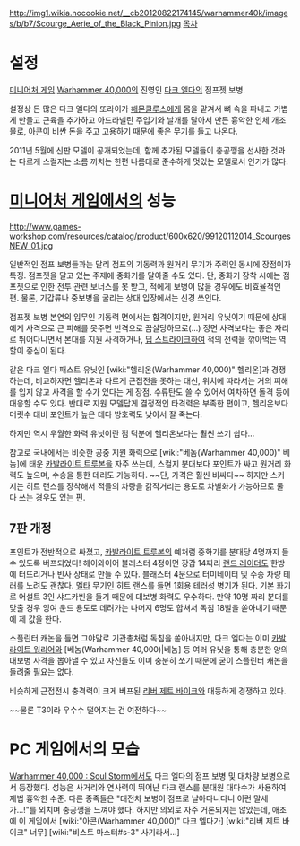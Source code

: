 {{{+1 '''Scourge'''}}}
http://img1.wikia.nocookie.net/__cb20120822174145/warhammer40k/images/b/b7/Scourge_Aerie_of_the_Black_Pinion.jpg
[[목차]]
= 설정 =
[[미니어처 게임]] [[Warhammer 40,000]]의 진영인 [[다크 엘다]]의 점프젯 보병.

설정상 돈 많은 다크 엘다의 또라이가 [[해몬쿨루스]]에게 몸을 맡겨서 뼈 속을 파내고 가볍게 만들고 근육을 추가하고 아드라넬린 주입기와 날개를 달아서 만든 흉악한 인체 개조물로, [[아콘]]이 비싼 돈을 주고 고용하기 때문에 좋은 무기를 들고 나온다.

2011년 5월에 신판 모델이 공개되었는데, 함께 추가된 모델들이 충공깽을 선사한 것과는 다르게 스컬지는 소름 끼치는 한편 나름대로 준수하게 멋있는 모델로서 인기가 많다.




= [[미니어처 게임]]에서의 성능 =
http://www.games-workshop.com/resources/catalog/product/600x620/99120112014_ScourgesNEW_01.jpg

일반적인 점프 보병들과는 달리 점프의 기동력과 원거리 무기가 주력인 동시에 장점이자 특징. 점프젯을 달고 있는 주제에 중화기를 달아줄 수도 있다. 단, 중화기 장착 시에는 점프젯으로 인한 전투 관련 보너스를 못 받고, 적에게 보병이 많을 경우에도 비효율적인 편. 물론, 기갑류나 중보병을 굴리는 상대 입장에서는 신경 쓰인다.

점프젯 보병 본연의 임무인 기동력 면에서는 합격이지만, 원거리 유닛이기 때문에 상대에게 사격으로 큰 피해를 못주면 반격으로 끔살당하므로(…) 정면 사격보다는 좋은 자리로 뛰어다니면서 본대를 지원 사격하거나, [[딥 스트라이크]]하여 적의 전력을 깎아먹는 역할이 중심이 된다. 

같은 다크 엘다 패스트 유닛인 [wiki:"헬리온(Warhammer 40,000)" 헬리온]과 경쟁하는데, 비교하자면 헬리온과 다르게 근접전을 못하는 대신, 위치에 따라서는 거의 피해를 입지 않고 사격을 할 수가 있다는 게 장점. 수류탄도 쓸 수 있어서 여차하면 돌격 등에 대응할 수도 있다. 반대로 지원 모델답게 결정적인 타격력은 부족한 편이고, 헬리온보다 머릿수 대비 포인트가 높은 데다 방호력도 낮아서 잘 죽는다.

하지만 역시 우월한 화력 유닛이란 점 덕분에 헬리온보다는 훨씬 쓰기 쉽다…

참고로 국내에서는 비슷한 공중 지원 화력으로 [wiki:"베놈(Warhammer 40,000)" 베놈]에 태운 [[카발라이트 트루본]]을 자주 쓰는데, 스컬지 분대보다 포인트가 싸고 원거리 화력도 높으며, 수송을 통한 테러도 가능하다. ~~단, 가격은 훨씬 비싸다~~ 하지만 스커지는 히트 랜스를 장착해서 적들의 차량을 갉작거리는 용도로 차별화가 가능하므로 둘 다 쓰는 경우도 있는 편.

== 7판 개정 ==
포인트가 전반적으로 싸졌고, [[카발라이트 트루본]]의 예처럼 중화기를 분대당 4명까지 들 수 있도록 버프되었다! 헤이와이어 블래스터 4정이면 장갑 14짜리 [[랜드 레이더]]도 한방에 터뜨리거나 빈사 상태로 만들 수 있다. 블래스터 4문으로 터미네이터 및 수송 차량 테러를 노려도 괜찮다. [[멜타]] 무기인 히트 랜스를 들면 1회용 테러성 병기가 된다. 기본 화기로 어설트 3인 샤드카빈을 들기 때문에 대보병 화력도 우수하다. 만약 10명 짜리 분대를 맞출 경우 잉여 운드 용도로 데려가는 나머지 6명도 합쳐서 독침 18발을 쏟아내기 때문에 제 값을 한다. 

스플린터 캐논을 들면 그야말로 기관총처럼 독침을 쏟아내지만, 다크 엘다는 이미 [[카발라이트 워리어]]와 [베놈(Warhammer 40,000)|베놈] 등 여러 유닛을 통해 충분한 양의 대보병 사격을 뽑아낼 수 있고 자신들도 이미 충분히 쏘기 때문에 굳이 스플린터 캐논을 들려줄 필요는 없다.

비슷하게 근접전시 충격력이 크게 버프된 [[리버 제트 바이크]]와 대등하게 경쟁하고 있다. 

~~물론 T3이라 우수수 떨어지는 건 여전하다~~

= PC 게임에서의 모습 =
[[Warhammer 40,000 : Soul Storm]]에서도 다크 엘다의 점프 보병 및 대차량 보병으로서 등장했다. 성능은 사거리와 연사력이 뛰어난 다크 랜스를 분대원 대다수가 사용하여 제법 흉악한 수준. 다른 종족들은 "대전차 보병이 점프로 날아다니다니 이런 말세가…!"를 외치며 충공깽을 느껴야 했다. 하지만 의외로 자주 거론되지는 않았는데, 애초에 이 게임에서 [wiki:"아콘(Warhammer 40,000)" 다크 엘다가] [wiki:"리버 제트 바이크" 너무] [wiki:"비스트 마스터#s-3" 사기라서…]
